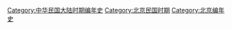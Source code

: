 [[Category:中华民国大陆时期编年史|Category:中华民国大陆时期编年史]]
[[Category:北京民国时期|Category:北京民国时期]]
[[Category:北京编年史|Category:北京编年史]]